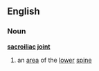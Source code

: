 ==English==
===Noun===
{{wikipedia}}
'''[[sacroiliac]] [[joint]]'''
#an [[area]] of the [[lower]] [[spine]]